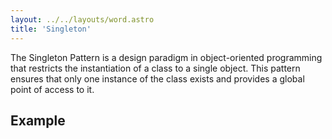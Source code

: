 ```yaml
---
layout: ../../layouts/word.astro
title: 'Singleton'
---
```


The Singleton Pattern is a design paradigm in object-oriented programming that restricts the instantiation of a class to a single object. This pattern ensures that only one instance of the class exists and provides a global point of access to it.

## Example